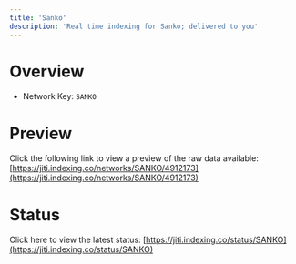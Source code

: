 ```yaml
---
title: 'Sanko'
description: 'Real time indexing for Sanko; delivered to you'
---
```


# Overview
- Network Key: `SANKO`

# Preview
Click the following link to view a preview of the raw data available: [https://jiti.indexing.co/networks/SANKO/4912173](https://jiti.indexing.co/networks/SANKO/4912173)

# Status
Click here to view the latest status: [https://jiti.indexing.co/status/SANKO](https://jiti.indexing.co/status/SANKO)

